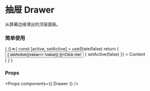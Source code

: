 
<Meta title="Drawer" component={Drawer} />

# 抽屉 Drawer

从屏幕边缘滑出的浮层面板。

### 简单使用

<Preview>
  <Story name="Drawer"> {
    ()=>{
      const [active, setActive] = useState(false)
      return (
        <div>
          <Button onClick={() => { setActive((value=> !value)) }}>Click me!</Button>
          <Drawer
            active={active}
            onDismiss={() => {
            setActive(false)
            }}
          >
            Content
          </Drawer>
        </div>
      )
    }
  } </Story>
</Preview>

### Props

<Props components={{ Drawer }} />